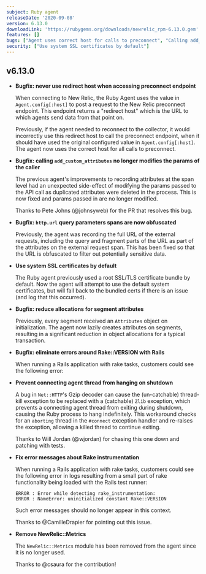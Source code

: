 ```yaml
---
subject: Ruby agent
releaseDate: '2020-09-08'
version: 6.13.0
downloadLink: 'https://rubygems.org/downloads/newrelic_rpm-6.13.0.gem'
features: []
bugs: ["Agent uses correct host for calls to preconnect", "Calling add_custom_attributes no longer modifies caller params", "http.url query param spans are now obfuscated", "Allocations reduced for segment attributes", "Eliminate errors around Rake::VERSION with Rails", "Prevent connecting agent thread from hanging on shutdown", "Fix error messages about Rake instrumentation"]
security: ["Use system SSL certificates by default"]
---
```


## v6.13.0

* **Bugfix: never use redirect host when accessing preconnect endpoint**

  When connecting to New Relic, the Ruby Agent uses the value in `Agent.config[:host]` to post a request to the New Relic preconnect endpoint. This endpoint returns a "redirect host" which is the URL to which agents send data from that point on.

  Previously, if the agent needed to reconnect to the collector, it would incorrectly use this redirect host to call the preconnect endpoint, when it should have used the original configured value in `Agent.config[:host]`. The agent now uses the correct host for all calls to preconnect.
* **Bugfix: calling `add_custom_attributes` no longer modifies the params of the caller**

  The previous agent's improvements to recording attributes at the span level had an unexpected side-effect of modifying the params passed to the API call as duplicated attributes were deleted in the process. This is now fixed and params passed in are no longer modified.

  Thanks to Pete Johns (@johnsyweb) for the PR that resolves this bug.
* **Bugfix: `http.url` query parameters spans are now obfuscated**

  Previously, the agent was recording the full URL of the external requests, including the query and fragment parts of the URL as part of the attributes on the external request span. This has been fixed so that the URL is obfuscated to filter out potentially sensitive data.
* **Use system SSL certificates by default**

  The Ruby agent previously used a root SSL/TLS certificate bundle by default. Now the agent will attempt to use the default system certificates, but will fall back to the bundled certs if there is an issue (and log that this occurred).
* **Bugfix: reduce allocations for segment attributes**

  Previously, every segment received an `Attributes` object on initialization. The agent now lazily creates attributes on segments, resulting in a significant reduction in object allocations for a typical transaction.
* **Bugfix: eliminate errors around Rake::VERSION with Rails**

  When running a Rails application with rake tasks, customers could see the following error:
* **Prevent connecting agent thread from hanging on shutdown**

  A bug in `Net::HTTP`'s Gzip decoder can cause the (un-catchable) thread-kill exception to be replaced with a (catchable) `Zlib` exception, which prevents a connecting agent thread from exiting during shutdown, causing the Ruby process to hang indefinitely. This workaround checks for an `aborting` thread in the `#connect` exception handler and re-raises the exception, allowing a killed thread to continue exiting.

  Thanks to Will Jordan (@wjordan) for chasing this one down and patching with tests.
* **Fix error messages about Rake instrumentation**

  When running a Rails application with rake tasks, customers could see the following error in logs resulting from a small part of rake functionality being loaded with the Rails test runner:

  ```
  ERROR : Error while detecting rake_instrumentation:
  ERROR : NameError: uninitialized constant Rake::VERSION
  ```

  Such error messages should no longer appear in this context.

  Thanks to @CamilleDrapier for pointing out this issue.
* **Remove NewRelic::Metrics**

  The `NewRelic::Metrics` module has been removed from the agent since it is no longer used.

  Thanks to @csaura for the contribution!
